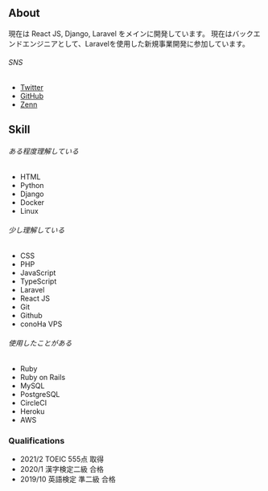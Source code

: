 ## About

現在は React JS, Django, Laravel をメインに開発しています。
現在はバックエンドエンジニアとして、Laravelを使用した新規事業開発に参加しています。


###### SNS
* [Twitter](https://twitter.com/haruu_iq)
* [GitHub](https://github.com/haruu8)
* [Zenn](https://zenn.dev/haruu_iq)

## Skill

###### ある程度理解している

* HTML
* Python
* Django
* Docker
* Linux


###### 少し理解している

* CSS
* PHP
* JavaScript
* TypeScript
* Laravel
* React JS
* Git
* Github
* conoHa VPS


###### 使用したことがある

* Ruby
* Ruby on Rails
* MySQL
* PostgreSQL
* CircleCI
* Heroku
* AWS

### Qualifications

* 2021/2 TOEIC 555点 取得
* 2020/1 漢字検定二級 合格
* 2019/10 英語検定 準二級 合格
